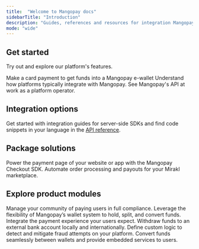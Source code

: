 ```yaml
---
title:  "Welcome to Mangopay docs"
sidebarTitle: "Introduction"
description: "Guides, references and resources for integration Mangopay."
mode: "wide"
---
```


## Get started
Try out and explore our platform's features.

<CardGroup cols={3}>
  <Card title="Make a pay-in" href="/make-a-payin">
    Make a card payment to get funds into a Mangopay e-wallet
  </Card>
  <Card title="See use cases" href="/workflows/marketplace-basics-b2c">
    Understand how platforms typically integrate with Mangopay.
  </Card>
  <Card title="Explore demo" href="https://demo-marketplace.mangopay.com/">
    See Mangopay's API at work as a platform operator.
  </Card>
</CardGroup>

## Integration options
Get started with integration guides for server-side SDKs and find code snippets in your language in the [API reference](/api-reference/introduction).
<CardGroup cols={3}>
  <Card title="Node.js" icon="node" href="/sdks/nodejs">
  </Card>
  <Card title="PHP" icon="php" href="/sdks/php">
  </Card>
  <Card title="Python" icon="python" href="/sdks/python">
  </Card>
  <Card title=".NET" icon="code" href="/sdks/net">
  </Card>
  <Card title="Java" icon="java" href="/sdks/java">
  </Card>
  <Card title="Ruby" icon="gem" href="/sdks/ruby">
  </Card>
</CardGroup>

## Package solutions
<CardGroup cols={2}>
  <Card title="Checkout SDK" href="/sdks/checkout">
    Power the payment page of your website or app with the Mangopay Checkout SDK.
  </Card>
  <Card title="Mirakl connector" href="/connectors/mirakl">
    Automate order processing and payouts for your Mirakl marketplace.
  </Card>
</CardGroup>

## Explore product modules
<CardGroup cols={2}>
  <Card title="Users" href="/guides/users/introduction-types">
    Manage your community of paying users in full compliance.
  </Card>
  <Card title="Wallets" href="/guides/e-wallet-system">
    Leverage the flexibility of Mangopay’s wallet system to hold, split, and convert funds.
  </Card>
  <Card title="Payments" href="/guides/currencies">
    Integrate the payment experience your users expect.
  </Card>
  <Card title="Payouts" href="/guides/payouts">
    Withdraw funds to an external bank account locally and internationally.
  </Card>
  <Card title="Fraud prevention" href="/guides/fraud-prevention/rules">
    Define custom logic to detect and mitigate fraud attempts on your platform.
  </Card>
  <Card title="FX" href="/guides/fx">
    Convert funds seamlessly between wallets and provide embedded services to users.
  </Card>
</CardGroup>